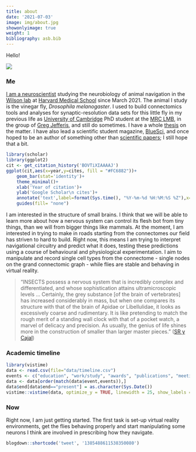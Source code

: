 ```yaml
---
title: about
date: '2021-07-03'
image: img/about.jpg
showonlyimage: true
weight: 1
bibliography: asb.bib
---
```


Hello!
<!--more-->

![](https://raw.githubusercontent.com/alexanderbates/asbates/main/static/img/about.jpg)

### Me

[I am a neuroscientist](https://scholar.google.com/citations?user=BOVTiXIAAAAJ&hl=en) studying the neurobiology of animal navigation in the [Wilson lab](https://wilson.hms.harvard.edu/) at [Harvard Medical School](https://hms.harvard.edu/) since March 2021. The animal I study is the vinegar fly, *Drosophila melanogaster*. I used to build connectomics tools and analyses for synaptic-resolution data sets for this little fly in my previous life as [University of Cambridge](https://www.cam.ac.uk/) PhD student at the [MRC LMB](https://www2.mrc-lmb.cam.ac.uk/), in the group of [Greg Jefferis](https://en.wikipedia.org/wiki/Gregory_Jefferis), and still do sometimes. I have a whole [thesis](https://t.co/TzCi2OPViD?amp=1) on the matter. I have also lead a scientific student magazine, [BlueSci](https://www.bluesci.co.uk/), and once hoped to be an author of something other than [scientific papers](https://scholar.google.com/citations?view_op=list_mandates&hl=en&user=BOVTiXIAAAAJ&tzom=240); I still hope that a bit.

```r
library(scholar)
library(ggplot2)
cit <- get_citation_history('BOVTiXIAAAAJ')
ggplot(cit,aes(x=year,y=cites, fill = "#FC6882"))+
    geom_bar(stat='identity')+
    theme_minimal()+
    xlab('Year of citation')+
    ylab('Google Scholar\n cites')+
    annotate('text',label=format(Sys.time(), "%Y-%m-%d %H:%M:%S %Z"),x=-Inf,y=Inf,vjust=1.5,hjust=-0.05,size=3,colour='gray') + 
    guides(fill= "none")
```

I am interested in the structure of small brains. I think that we will be able to learn more about how a nervous system can control its flesh bot from tiny things, than we will from bigger things like mammals. At the moment, I am interested in trying to make in roads starting from the connectomes our field has striven to hard to build. Right now, this means I am trying to interpret navigational circuitry and predict what it does, testing these predictions using a course of behavioural and physiological experimentation. I aim to manipulate and record single cell types from the connectome - single nodes on the grand connectomic graph - while flies are stable and behaving in virtual reality.

> "INSECTS possess a nervous system that is incredibly complex and differentiated, and whose sophistication attains ultramicroscopic levels ...
  Certainly, the grey substance [of the brain of vertebrates] has increased considerably in mass, but when one compares its structure with that of the brain of
  Apidae or Libellulidae, it looks as excessively coarse and rudimentary. It is like pretending to match the rough merit of a standing wall clock with that of a pocket watch,
  a marvel of delicacy and precision. As usually, the genius of life shines more in the construction of smaller than larger master pieces."
([SR y Cajal](https://www.britannica.com/biography/Santiago-Ramon-y-Cajal))

### Academic timeline

```r
library(vistime)
data <- read.csv(file="data/timeline.csv")
events <- c("education", "work/study", "awards", "publications", "meetings", "experience", "other")
data <- data[order(match(data$event,events)),]
data$end[data$end=="present"] = as.character(Sys.Date())
vistime::vistime(data, optimize_y = TRUE, linewidth = 25, show_labels = TRUE)
```

### Now

Right now, I am just getting started. The first task is set-up virtual reality environments, get the flies behaving properly and start manipulating some neurons I think are involved in prescribing how they navigate.

```r
blogdown::shortcode('tweet', '1385488611538350080')
```
